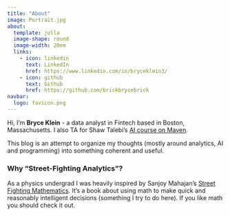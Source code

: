 ```yaml
---
title: "About"
image: Portrait.jpg
about:
  template: jolla
  image-shape: round
  image-width: 20em
  links:
    - icon: linkedin
      text: LinkedIn
      href: https://www.linkedin.com/in/bryceklein3/
    - icon: github
      text: Github
      href: https://github.com/brickbrycebrick
navbar:
  logo: favicon.png
---
```


Hi, I'm **Bryce Klein** - a data analyst in Fintech based in Boston, Massachusetts. I also TA for Shaw Talebi's [AI course on Maven](https://maven.com/shaw-talebi/ai-builders-bootcamp).

This blog is an attempt to organize my thoughts (mostly around analytics, AI and programming) into something coherent and useful. 

### Why "Street-Fighting Analytics"?

As a physics undergrad I was heavily inspired by Sanjoy Mahajan's [Street Fighting Mathematics](http://streetfightingmath.com/). It's a book about using math to make quick and reasonably intelligent decisions (something I try to do here). If you like math you should check it out.
